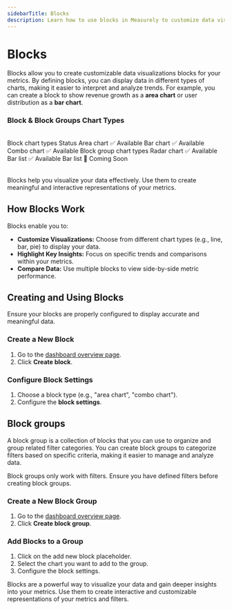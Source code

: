 ```yaml
---
sidebarTitle: Blocks
description: Learn how to use blocks in Measurely to customize data visualizations and gain deeper insights into your metrics.
---
```



# Blocks

Blocks allow you to create customizable data visualizations blocks for your metrics. By defining blocks, you can display data in different types of charts, making it easier to interpret and analyze trends. For example, you can create a block to show revenue growth as a **area chart** or user distribution as a **bar chart**.

### Block & Block Groups Chart Types

<br />
<Table>
  <thead>
    <Table.Tr>
      <Table.Th>Block chart types</Table.Th>
      <Table.Th>Status</Table.Th>
    </Table.Tr>
  </thead>
  <tbody>
    <Table.Tr>
      <Table.Td>Area chart</Table.Td>
      <Table.Td>✅ Available</Table.Td>
    </Table.Tr>
    <Table.Tr>
      <Table.Td>Bar chart</Table.Td>
      <Table.Td>✅ Available</Table.Td>
    </Table.Tr>
    <Table.Tr>
      <Table.Td>Combo chart</Table.Td>
      <Table.Td>✅ Available</Table.Td>
    </Table.Tr>
  </tbody>
  <thead>
    <Table.Tr>
      <Table.Th>Block group chart types</Table.Th>
      <Table.Th></Table.Th>
    </Table.Tr>
  </thead>
  <tbody>
    <Table.Tr>
      <Table.Td>Radar chart</Table.Td>
      <Table.Td>✅ Available</Table.Td>
    </Table.Tr>
    <Table.Tr>
      <Table.Td>Bar list</Table.Td>
      <Table.Td>✅ Available</Table.Td>
    </Table.Tr>
    <Table.Tr>
      <Table.Td>Bar list</Table.Td>
      <Table.Td>🚧 Coming Soon</Table.Td>
    </Table.Tr>
  </tbody>
</Table>

<Callout type="info">
  Blocks help you visualize your data effectively. Use them to create meaningful
  and interactive representations of your metrics.
</Callout>

## How Blocks Work

Blocks enable you to:

- **Customize Visualizations:** Choose from different chart types (e.g., line, bar, pie) to display your data.
- **Highlight Key Insights:** Focus on specific trends and comparisons within your metrics.
- **Compare Data:** Use multiple blocks to view side-by-side metric performance.

## Creating and Using Blocks

<Callout type="warning">
  Ensure your blocks are properly configured to display accurate and meaningful
  data.
</Callout>

<Steps>

### Create a New Block

1. Go to the [dashboard overview page](https://app.measurely.dev/).
2. Click **Create block**.

### Configure Block Settings

1. Choose a block type (e.g., "area chart", "combo chart").
2. Configure the **block settings**.

</Steps>

## Block groups

A block group is a collection of blocks that you can use to organize and group related filter categories. You can create block groups to categorize filters based on specific criteria, making it easier to manage and analyze data.

<Callout type="warning">
  Block groups only work with filters. Ensure you have defined filters before
  creating block groups.
</Callout>

<Steps>

### Create a New Block Group

1. Go to the [dashboard overview page](https://app.measurely.dev/).
2. Click **Create block group**.

### Add Blocks to a Group

1. Click on the add new block placeholder.
2. Select the chart you want to add to the group.
3. Configure the block settings.

</Steps>

Blocks are a powerful way to visualize your data and gain deeper insights into your metrics. Use them to create interactive and customizable representations of your metrics and filters.
